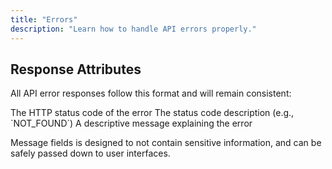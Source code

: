 ```yaml
---
title: "Errors"
description: "Learn how to handle API errors properly."
---
```


## Response Attributes

All API error responses follow this format and will remain consistent:

<ResponseField name="status_code" type="number" required>
  The HTTP status code of the error
</ResponseField>

<ResponseField name="error" type="string" required>
  The status code description (e.g., `NOT_FOUND`)
</ResponseField>

<ResponseField name="message" type="string" required>
  A descriptive message explaining the error
</ResponseField>

Message fields is designed to not contain sensitive information, and can be
safely passed down to user interfaces.